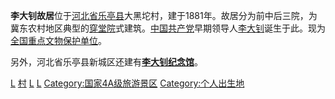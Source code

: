 {{expand|time=2009-05-18T13:19:31+00:00}}
{{unreferenced|time=2009-05-18T13:19:31+00:00}}
{{文物保护单位
| 级别 = 全国
| 名称 = 李大钊故居
| 编号 = 3-10
| 分类 = 革命遗址及革命纪念建筑物
| 时代 = 1889年
| 所在 = [[河北省|河北省]][[乐亭县|乐亭县]]
| 登录 = 1988年
| Cat = 河北全国重点文物保护单位
}}
'''李大钊故居'''位于[[河北省|河北省]][[乐亭县|乐亭县]]大黑坨村，建于1881年。故居分为前中后三院，为冀东农村地区典型的[[穿堂院|穿堂院]]式建筑。[[中国共产党|中国共产党]]早期领导人[[李大钊|李大钊]]诞生于此。现为[[全国重点文物保护单位|全国重点文物保护单位]]。

另外，河北省乐亭县新城区还建有'''[[李大钊纪念馆|李大钊纪念馆]]'''。

{{河北全国重点文物保护单位}}
{{唐山}}

[[Category:河北名人故居|L]]
[[Category:李大钊故居|村]]
[[Category:唐山文物保护单位|L]]
[[Category:乐亭县|L]]
[[Category:国家4A级旅游景区|Category:国家4A级旅游景区]]
[[Category:个人出生地|Category:个人出生地]]